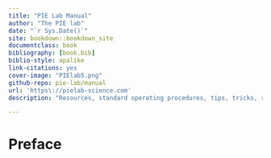 ```yaml
--- 
title: "PIE Lab Manual"
author: "The PIE lab"
date: "`r Sys.Date()`"
site: bookdown::bookdown_site
documentclass: book
bibliography: [book.bib]
biblio-style: apalike
link-citations: yes
cover-image: "PIElab5.png"
github-repo: pie-lab/manual
url: 'https\://pielab-science.com'
description: "Resources, standard operating procedures, tips, tricks, rules"

---
```


# Preface {-}


